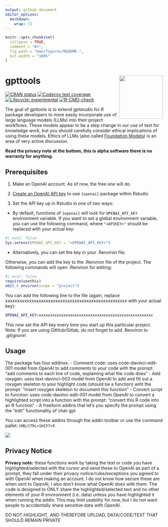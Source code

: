```yaml
---
output: github_document
editor_options: 
  markdown: 
    wrap: 72
---
```


<!-- README.md is generated from README.Rmd. Please edit that file -->

```r
knitr::opts_chunk$set(
  collapse = TRUE,
  comment = "#>",
  fig.path = "man/figures/README-",
  out.width = "100%"
)
```

# gpttools <a href="https://jameshwade.github.io/gpttools/"><img src="man/figures/logo.png" align="right" height="139" /></a>

<!-- badges: start -->

[![CRAN
status](https://www.r-pkg.org/badges/version/gpttools)](https://CRAN.R-project.org/package=gpttools)
[![Codecov test
coverage](https://codecov.io/gh/JamesHWade/gpttools/branch/master/graph/badge.svg)](https://app.codecov.io/gh/JamesHWade/gpttools?branch=master)
[![Lifecycle:
experimental](https://img.shields.io/badge/lifecycle-experimental-orange.svg)](https://lifecycle.r-lib.org/articles/stages.html#experimental)
[![R-CMD-check](https://github.com/JamesHWade/gpttools/actions/workflows/R-CMD-check.yaml/badge.svg)](https://github.com/JamesHWade/gpttools/actions/workflows/R-CMD-check.yaml)

<!-- badges: end -->

The goal of gpttools is to extend gptstudio for R package developers to
more easily incorporate use of large language models (LLMs) into their
project workflows. These models appear to be a step change in our use of
text for knowledge work, but you should carefully consider ethical
implications of using these models. Ethics of LLMs (also called
[Foundation Models](https://arxiv.org/abs/2108.07258)) is an area of
very active discussion.

**Read the privacy note at the bottom, this is alpha software there is
no warranty for anything.**

## Prerequisites

1.  Make an OpenAI account. As of now, the free one will do.

2.  [Create an OpenAI API key](https://beta.openai.com/account/api-keys)
    to use `{openai}` package within Rstudio

3.  Set the API key up in Rstudio in one of two ways:

-   By default, functions of `{openai}` will look for `OPENAI_API_KEY`
    environment variable. If you want to set a global environment
    variable, you can use the following command, where `"<APIKEY>"`
    should be replaced with your actual key:

```r
#| eval: false
Sys.setenv(OPENAI_API_KEY = "<OPENAI_API_KEY>")
```

-   Alternatively, you can set the key in your .Renviron file.

Otherwise, you can add the key to the .Renviron file of the project. The
following commands will open .Renviron for editing:

```r
#| eval: false
require(usethis)
edit_r_environ(scope = "project")
```

You can add the following line to the file (again, replace
xxxxxxxxxxxxxxxxxxxxxxxxxxxxxxxxxxxxxxxxxxxxxxxxxxx with your actual
key):

``` bash
OPENAI_API_KEY=xxxxxxxxxxxxxxxxxxxxxxxxxxxxxxxxxxxxxxxxxxxxxxxxxxx
```

This now set the API key every time you start up this particular
project. Note: If you are using GitHub/Gitlab, do not forget to add
.Renviron to .gitignore!

## Usage

The package has four addinss: - Comment code: uses code-davinci-edit-001
model from OpenAI to add comments to your code with the prompt: "add
comments to each line of code, explaining what the code does" - Add
roxygen: uses text-davinci-003 model from OpenAI to add and fill out a
roxygen skeleton to your highlight code (should be a function) wiht the
prompt: "insert roxygen skeleton to document this function" - Convert
script to function: uses code-davinci-edit-001 model from OpenAI to
convert a highlighted script into a function with the prompt: "convert
this R code into an R function" - A freeform addins that let's you
specify the prompt using the "edit" functionality of chat-gpt

You can access these addins through the addin toolbar or use the command
pallet: `CMD/CTRL+SHIFT+P`.

![](images/image-1429395462.png)

## Privacy Notice

**Privacy note:** these functions work by taking the text or code you
have highlighted/selected with the cursor and send these to OpenAI as
part of a prompt, they fall under their privacy notice/rules/exceptions
you agreed to with OpenAI when making an account. I do not know how
secure these are when sent to OpenAI, I also don't know what OpenAI does
with them. The code is designed to ONLY share the highlighted/selected
text and no other elements of your R environment (i.e. data) unless you
have highlighted it when running the addin. This may limit usability for
now, but I do not want people to accidentally share sensitive data with
OpenAI.

DO NOT HIGHLIGHT, AND THEREFORE UPLOAD, DATA/CODE/TEXT THAT SHOULD
REMAIN PRIVATE
